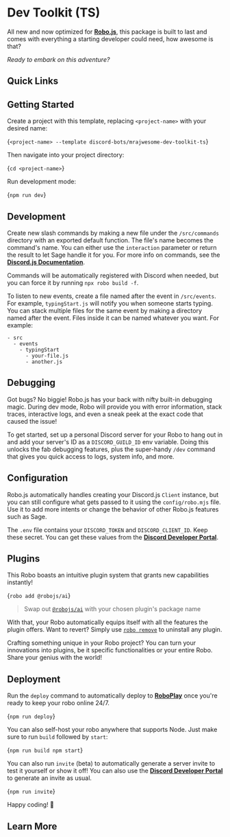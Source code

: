 
# Dev Toolkit (TS)

All new and now optimized for **[Robo.js](https://robojs.dev)**, this package is built to last and comes with everything a starting developer could need, how awesome is that?

_Ready to embark on this adventure?_

## Quick Links

<CardContainer><Card href="https://robojs.dev/discord-bots" title="📚 Documentation" description="Getting started with Robo.js"/>
<Card href="https://github.com/Wave-Play/robo.js/raw/refs/heads/main/templates/.raw/mrjawesome-dev-toolkit-ts.zip" title="🚀 Download" description="Download as a zip file"/>
<Card href="https://discord.gg/codinglounge" title="🚀 Discord" description="MrJAwesome's Coding Lounge"/>
<Card href="https://robojs.dev/discord" title="🚀 Discord" description="Robo - Imagine Magic"/></CardContainer>

##  Getting Started

Create a project with this template, replacing `<project-name>` with your desired name:

<Terminal create>{`<project-name> --template discord-bots/mrajwesome-dev-toolkit-ts`}</Terminal>

Then navigate into your project directory:

<Terminal>{`cd <project-name>`}</Terminal>

Run development mode:

<Terminal>{`npm run dev`}</Terminal>

<CardContainer><Card href="https://robojs.dev/robojs/mode#default-modes" title="📚 Documentation" description="Exploring Different Run Modes"/>
<Card href="https://robojs.dev/hosting/overview" title="🚀 Documentation" description="Deploying with 24/7 Uptime"/></CardContainer>

## Development

Create new slash commands by making a new file under the `/src/commands` directory with an exported default function. The file's name becomes the command's name. You can either use the `interaction` parameter or return the result to let Sage handle it for you. For more info on commands, see the **[Discord.js Documentation](https://discord.js.org/#/docs/main/stable/general/welcome)**.

Commands will be automatically registered with Discord when needed, but you can force it by running `npx robo build -f`.

To listen to new events, create a file named after the event in `/src/events`. For example, `typingStart.js` will notify you when someone starts typing. You can stack multiple files for the same event by making a directory named after the event. Files inside it can be named whatever you want. For example:

```
- src
  - events
    - typingStart
      - your-file.js
      - another.js
```

<CardContainer><Card href="https://robojs.dev/discord-bots/commands" title="📚 Documentation" description="Slash commands"/>
<Card href="https://robojs.dev/discord-bots/events" title="📚 Documentation" description="Events"/>
<Card href="https://robojs.dev/discord-bots/context-menu" title="📚 Documentation" description="Context Menus"/></CardContainer>

## Debugging

Got bugs? No biggie! Robo.js has your back with nifty built-in debugging magic. During dev mode, Robo will provide you with error information, stack traces, interactive logs, and even a sneak peek at the exact code that caused the issue!

To get started, set up a personal Discord server for your Robo to hang out in and add your server's ID as a `DISCORD_GUILD_ID` env variable. Doing this unlocks the fab debugging features, plus the super-handy `/dev` command that gives you quick access to logs, system info, and more.

<CardContainer><Card href="https://robojs.dev/discord-bots/debug" title="📚 Documentation" description="Debugging"/></CardContainer>

## Configuration

Robo.js automatically handles creating your Discord.js `Client` instance, but you can still configure what gets passed to it using the `config/robo.mjs` file. Use it to add more intents or change the behavior of other Robo.js features such as Sage.

The `.env` file contains your `DISCORD_TOKEN` and `DISCORD_CLIENT_ID`. Keep these secret. You can get these values from the **[Discord Developer Portal](https://discord.com/developers/applications)**.

<CardContainer><Card href="https://discord.com/developers/applications" title="Discord Developer Portal" description="Manage your Discord Bot"/>
<Card href="https://robojs.dev/discord-bots/credentials" title="📚 Documentation" description="Credentials"/></CardContainer>

## Plugins

This Robo boasts an intuitive plugin system that grants new capabilities instantly!

<Terminal execute>{`robo add @robojs/ai`}</Terminal>

> Swap out [`@robojs/ai`](https://robojs.dev/plugins/ai) with your chosen plugin's package name

With that, your Robo automatically equips itself with all the features the plugin offers. Want to revert? Simply use [`robo remove`](https://robojs.dev/cli/robo#plugins) to uninstall any plugin.

Crafting something unique in your Robo project? You can turn your innovations into plugins, be it specific functionalities or your entire Robo. Share your genius with the world!

<CardContainer><Card href="https://robojs.dev/plugins/install" title="📚 Documentation" description="Installing plugins"/>
<Card href="https://robojs.dev/plugins/create" title="📚 Documentation" description="Creating plugins"/></CardContainer>

## Deployment

Run the `deploy` command to automatically deploy to **[RoboPlay](https://roboplay.dev)** once you're ready to keep your robo online 24/7.

<Terminal>{`npm run deploy`}</Terminal>

<CardContainer><Card href="https://robojs.dev/hosting/overview" title="🚀 RoboPlay" description="Hosting your Robo"/></CardContainer>

You can also self-host your robo anywhere that supports Node. Just make sure to run `build` followed by `start`:

<Terminal>{`npm run build
npm start`}</Terminal>

You can also run `invite` (beta) to automatically generate a server invite to test it yourself or show it off! You can also use the **[Discord Developer Portal](https://discord.com/developers/applications)** to generate an invite as usual.

<Terminal>{`npm run invite`}</Terminal>

Happy coding! 🎉


## Learn More

<CardContainer><Card href="/templates/overview" title="📦 Explore Templates" description="Discover more templates for a quick start."/><Card href="https://github.com/Wave-Play/robo.js/tree/main/templates/discord-bots/mrjawesome-dev-toolkit-ts" title="🔗 GitHub Repository" description="Explore source code on GitHub."/></CardContainer>
